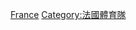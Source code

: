{{Commons category|National sports teams of France}}
[[Category:各國國家體育隊|France]]
[[Category:法國體育隊|Category:法國體育隊]]